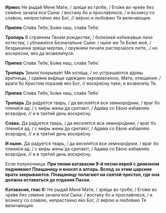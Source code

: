 **Ирмос** Не рыда́й Мене́ Ма́ти, / зря́щи во гро́бе, / Его́же во чре́ве без се́мене зачала́ еси́ Сы́на: / воста́ну бо и просла́влюся, / и вознесу́ со сла́вою, непреста́нно я́ко Бог, // ве́рою и любо́вию Тя велича́ющия.

**Припев** Сла́ва	Тебе́, Бо́же наш, сла́ва Тебе́.

**Тропарь** В стра́ннем Твое́м рождестве́, / боле́зней избежа́вше па́че естества́, / ублажи́хся Безнача́льне Сы́не: / ны́не же Тя Бо́же мой, / бездыха́нна зря́щи ме́ртва, / ору́жием печа́ли растерза́юся лю́те, ./ но воскресни́, я́ко да возвели́чуся.

**Припев** Сла́ва	Тебе́, Бо́же наш, сла́ва Тебе́.

**Тропарь** Земля́ покрыва́ет Мя хотя́ща, / но устраша́ются а́довы вра́тницы, / оде́яна ви́дяще оде́ждею окровавле́ною, Ма́ти, отмще́ния: / враги́ бо Кресто́м порази́в я́ко Бог, // воскре́сну па́ки, и возвели́чу Тя.

**Припев** Сла́ва	Тебе́, Бо́же наш, сла́ва Тебе́.

**Тропарь** Да ра́дуется тварь, / да веселя́тся вси земноро́днии, / враг бо плени́ся ад: / с ми́ры жены́ да срета́ют, / Ада́ма со Е́вою избавля́ю всеро́дна, // и в тре́тий день воскре́сну.

**Слава.** Да ра́дуется тварь, / да веселя́тся вси земноро́днии, / враг бо плени́ся ад: / с ми́ры жены́ да срета́ют, / Ада́ма со Е́вою избавля́ю всеро́дна, // и в тре́тий день воскре́сну.

**И ныне.** Да ра́дуется тварь, / да веселя́тся вси земноро́днии, / враг бо плени́ся ад: / с ми́ры жены́ да срета́ют, / Ада́ма со Е́вою избавля́ю всеро́дна, // и в тре́тий день воскре́сну.

Если полуночница: **При	пении	катавасии	9‐й	песни	иерей с диаконом поднимают Плащаницу и вносят в алтарь. Вслед	за этим царские врата закрываются. Плащаницу полагают	на святой престол, где она должна	оставаться	до	отдания	Пасхи.**

**Катавасия, глас 6:** Не рыда́й Мене́ Ма́ти, / зря́щи во гро́бе, / Его́же во чре́ве без се́мене зачала́ еси́ Сы́на: / воста́ну бо и просла́влюся, / и вознесу́ со сла́вою, непреста́нно я́ко Бог, // ве́рою и любо́вию Тя велича́ющия.
